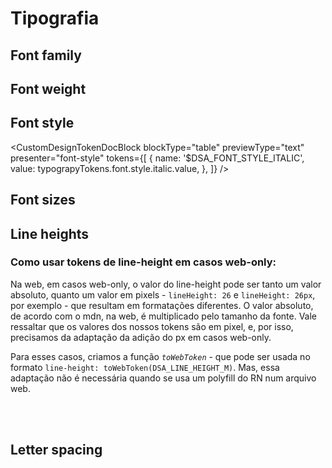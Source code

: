 

<Meta title="Design Tokens/Tipografia" />

# Tipografia

## Font family

<DesignTokenDocBlock categoryName="Font families" showSearch={false} />

## Font weight

<DesignTokenDocBlock categoryName="Font weights" showSearch={false} />

## Font style

<CustomDesignTokenDocBlock
  blockType="table"
  previewType="text"
  presenter="font-style"
  tokens={[
    {
      name: '$DSA_FONT_STYLE_ITALIC',
      value: typograpyTokens.font.style.italic.value,
    },
  ]}
/>

## Font sizes

<DesignTokenDocBlock categoryName="Font sizes" showSearch={false} />

## Line heights

<DesignTokenDocBlock categoryName="Line heights" showSearch={false} />

### Como usar tokens de line-height em casos web-only:

Na web, em casos web-only, o valor do line-height pode ser tanto um valor absoluto, quanto um valor em pixels - `lineHeight: 26` e `lineHeight: 26px`, por exemplo - que resultam em formatações diferentes. O valor absoluto, de acordo com o mdn, na web, é multiplicado pelo tamanho da fonte.
Vale ressaltar que os valores dos nossos tokens são em pixel, e, por isso, precisamos da adaptação da adição do px em casos web-only.

Para esses casos, criamos a função _`toWebToken`_ - que pode ser usada no formato `line-height: toWebToken(DSA_LINE_HEIGHT_M)`. Mas, essa adaptação não é necessária quando se usa um polyfill do RN num arquivo web.

<br />
<br />

## Letter spacing

<DesignTokenDocBlock categoryName="Letter spacings" showSearch={false} />
